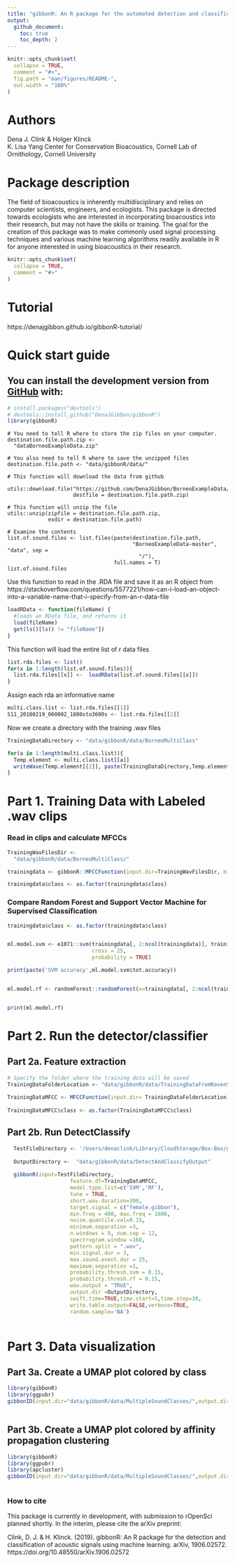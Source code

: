 ```yaml
---
title: "gibbonR: An R package for the automated detection and classification of female gibbon calls from long-term acoustic recordings"
output:
  github_document:
    toc: true
    toc_depth: 2
---
```


<!-- README.md is generated from README.Rmd. Please edit that file -->

```r
knitr::opts_chunk$set(
  collapse = TRUE,
  comment = "#>",
  fig.path = "man/figures/README-",
  out.width = "100%"
)
```

# Authors
Dena J. Clink & Holger Klinck \
K. Lisa Yang Center for Conservation Bioacoustics, Cornell Lab of Ornithology, Cornell University

# Package description

The field of bioacoustics is inherently multidisciplinary and relies on
computer scientists, engineers, and ecologists. This package is directed
towards ecologists who are interested in incorporating bioacoustics into
their research, but may not have the skills or training. The goal for
the creation of this package was to make commonly used signal processing
techniques and various machine learning algorithms readily available in R for
anyone interested in using bioacoustics in their research.


```r
knitr::opts_chunk$set(
  collapse = TRUE,
  comment = "#>"
)
```

# Tutorial
https://denajgibbon.github.io/gibbonR-tutorial/

# Quick start guide
## You can install the development version from [GitHub](https://github.com/DenaJGibbon) with:
```r
# install.packages("devtools")
# devtools::install_github("DenaJGibbon/gibbonR")
library(gibbonR)
```

```{eval=FALSE}
# You need to tell R where to store the zip files on your computer.
destination.file.path.zip <-
  "dataBorneoExampleData.zip"

# You also need to tell R where to save the unzipped files
destination.file.path <- "data/gibbonR/data/"

# This function will download the data from github

utils::download.file("https://github.com/DenaJGibbon/BorneoExampleData/archive/master.zip",
                     destfile = destination.file.path.zip)

# This function will unzip the file
utils::unzip(zipfile = destination.file.path.zip,
             exdir = destination.file.path)

# Examine the contents
list.of.sound.files <- list.files(paste(destination.file.path,
                                        "BorneoExampleData-master", "data", sep =
                                          "/"),
                                  full.names = T)
list.of.sound.files

```

Use this function to read in the .RDA file and save it as an R object from https://stackoverflow.com/questions/5577221/how-can-i-load-an-object-into-a-variable-name-that-i-specify-from-an-r-data-file

```r
loadRData <- function(fileName) {
  #loads an RData file, and returns it
  load(fileName)
  get(ls()[ls() != "fileName"])
}
```

This function will load the entire list of r data files
```r
list.rda.files <- list()
for(x in 1:length(list.of.sound.files)){
  list.rda.files[[x]] <-  loadRData(list.of.sound.files[[x]])
}
```

Assign each rda an informative name
```r
multi.class.list <- list.rda.files[[1]]
S11_20180219_060002_1800sto3600s <- list.rda.files[[2]]
```

Now we create a directory with the training .wav files
```r
TrainingDataDirectory <- "data/gibbonR/data/BorneoMultiClass"

for(a in 1:length(multi.class.list)){
  Temp.element <- multi.class.list[[a]]
  writeWave(Temp.element[[2]], paste(TrainingDataDirectory,Temp.element[[1]],sep='/'))
}

```


# Part 1. Training Data with Labeled .wav clips
### Read in clips and calculate MFCCs
```r
TrainingWavFilesDir <- 
  "data/gibbonR/data/BorneoMultiClass/"

trainingdata <- gibbonR::MFCCFunction(input.dir=TrainingWavFilesDir, min.freq = 400, max.freq = 1600,win.avg='standard')

trainingdata$class <- as.factor(trainingdata$class)
```

### Compare Random Forest and Support Vector Machine for Supervised Classification
```r

trainingdata$class <- as.factor(trainingdata$class)


ml.model.svm <- e1071::svm(trainingdata[, 2:ncol(trainingdata)], trainingdata$class, kernel = "radial", 
                           cross = 25,
                           probability = TRUE)

print(paste('SVM accuracy',ml.model.svm$tot.accuracy))


ml.model.rf <- randomForest::randomForest(x=trainingdata[, 2:ncol(trainingdata)], y = trainingdata$class)


print(ml.model.rf)
```

# Part 2. Run the detector/classifier

## Part 2a. Feature extraction
```r
# Specify the folder where the training data will be saved
TrainingDataFolderLocation <- "data/gibbonR/data/TrainingDataFromRavenSelectionTables/"
  
TrainingDataMFCC <- MFCCFunction(input.dir= TrainingDataFolderLocation, min.freq = 400, max.freq = 1600,win.avg="standard")
  
TrainingDataMFCC$class <- as.factor(TrainingDataMFCC$class)

```
  
## Part 2b. Run DetectClassify  
```r

  TestFileDirectory <- '/Users/denaclink/Library/CloudStorage/Box-Box/gibbonRSampleFiles/GibbonTestFiles'
  
  OutputDirectory <-  "data/gibbonR/data/DetectAndClassifyOutput"
  
  gibbonR(input=TestFileDirectory,
                    feature.df=TrainingDataMFCC,
                    model.type.list=c('SVM','RF'),
                    tune = TRUE,
                    short.wav.duration=300,
                    target.signal = c("female.gibbon"),
                    min.freq = 400, max.freq = 1600,
                    noise.quantile.val=0.15,
                    minimum.separation =3,
                    n.windows = 9, num.cep = 12,
                    spectrogram.window =160,
                    pattern.split = ".wav",
                    min.signal.dur = 3,
                    max.sound.event.dur = 25,
                    maximum.separation =1,
                    probability.thresh.svm = 0.15,
                    probability.thresh.rf = 0.15,
                    wav.output = "TRUE",
                    output.dir =OutputDirectory,
                    swift.time=TRUE,time.start=5,time.stop=10,
                    write.table.output=FALSE,verbose=TRUE,
                    random.sample='NA')
  

```


# Part 3. Data visualization  

## Part 3a. Create a UMAP plot colored by class
```r
library(gibbonR)
library(ggpubr)
gibbonID(input.dir="data/gibbonR/data/MultipleSoundClasses/",output.dir="data/gibbonR/data/MultipleSoundClasses/Thumbnails/",win.avg='standard',add.spectrograms=TRUE,min.freq=400,max.freq=1600,class='no.clustering')
  
```

## Part 3b. Create a UMAP plot colored by affinity propagation clustering
```r
library(gibbonR)
library(ggpubr)
library(apcluster)
gibbonID(input.dir="data/gibbonR/data/MultipleSoundClasses/",output.dir="data/gibbonR/data/MultipleSoundClasses/Thumbnails/",win.avg='standard',class='affinity.fixed', q.fixed=0.1,add.spectrograms=TRUE,min.freq=400,max.freq=1600)
  
```


### How to cite

This package is currently in development, with submission to rOpenSci planned shortly. In the interim, please cite the arXiv preprint:

Clink, D. J. & H. Klinck. (2019). gibbonR: An R package for the detection and classification of acoustic signals using machine learning. arXiv, 1906.02572.
https://doi.org/10.48550/arXiv.1906.02572
